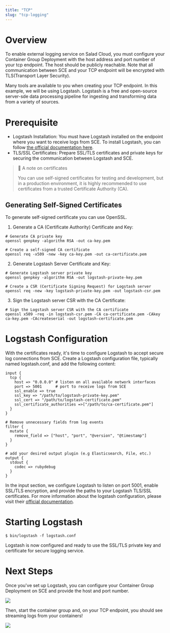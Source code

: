 ```yaml
---
title: "TCP"
slug: "tcp-logging"
---
```


# Overview

To enable external logging service on Salad Cloud, you must configure your Container Group Deployment with the host address and port number of your tcp endpoint. The host should be publicly reachable. Note that all communication between SCE and your TCP endpoint will be encrypted with TLS(Transport Layer Security).

Many tools are available to you when creating your TCP endpoint. In this example, we will be using Logstash. Logstash is a free and open-source server-sde data processing pipeline for ingesting and transforming data from a variety of sources.

# Prerequisite

- Logstash Installation: You must have Logstash installed on the endpoint where you want to receive logs from SCE. To install Logstash, you can follow [the official documentation here](https://www.elastic.co/guide/en/logstash/current/installing-logstash.html).
- TLS/SSL Certificates: Prepare SSL/TLS certificates and private keys for securing the communication between Logstash and SCE.

> 📘 A note on certificates
>
> You can use self-signed certificates for testing and development, but in a production environment, it is highly recommended to use certificates from a trusted Certificate Authority (CA).

## Generating Self-Signed Certificates

To generate self-signed certificate you can use OpenSSL.

1. Generate a CA (Certificate Authority) Certificate and Key:

```Text shell
# Generate CA private key
openssl genpkey -algorithm RSA -out ca-key.pem

# Create a self-signed CA certificate
openssl req -x509 -new -key ca-key.pem -out ca-certificate.pem
```

2. Generate Logstash Server Certificate and Key:

```Text shell
# Generate Logstash server private key
openssl genpkey -algorithm RSA -out logstash-private-key.pem

# Create a CSR (Certificate Signing Request) for Logstash server
openssl req -new -key logstash-private-key.pem -out logstash-csr.pem
```

3. Sign the Logstash server CSR with the CA Certificate:

```Text shell
# Sign the Logstash server CSR with the CA certificate
openssl x509 -req -in logstash-csr.pem -CA ca-certificate.pem -CAkey ca-key.pem -CAcreateserial -out logstash-certificate.pem
```

# Logstash Configuration

With the certificates ready, it's time to configure Logstash to accept secure log connections from SCE. Create a Logstash configuration file, typically named logstash.conf, and add the following content:

```Text shell
input {
  tcp {
    host => "0.0.0.0" # listen on all available network interfaces
    port => 5001      # port to receive logs from SCE
    ssl_enable => true
    ssl_key => "/path/to/logstash-private-key.pem"
    ssl_cert => "/path/to/logstash-certificate.pem"
    ssl_certificate_authorities =>["/path/to/ca-certificate.pem"]
  }
}

# Remove unnecessary fields from log events
filter {
  mutate {
    remove_field => ["host", "port", "@version", "@timestamp"]
  }
}

# add your desired output plugin (e.g Elasticsearch, File, etc.)
output {
  stdout {
    codec => rubydebug
  }
}
```

In the input section, we configure Logstash to listen on port 5001, enable SSL/TLS encryption, and provide the paths to your Logstash TLS/SSL certificates. For more information about the logstash configuration, please visit their [official documentation](https://www.elastic.co/guide/en/logstash/current/plugins-inputs-tcp.html).

# Starting Logstash

```Text shell
$ bin/logstash -f logstash.conf
```

Logstash is now configured and ready to use the SSL/TLS private key and certificate for secure logging service.

# Next Steps

Once you've set up Logstash, you can configure your Container Group Deployment on SCE and provide the host and port number.

<img src="container-engine/images/ca6ca65-image1.png"/>


Then, start the container group and, on your TCP endpoint, you should see streaming logs from your containers!

<img src="container-engine/images/7d010f9-image2.png"/>

